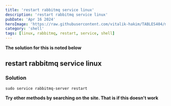 ```yaml
---
title: 'restart rabbitmq service linux'
description: 'restart rabbitmq service linux'
pubDate: 'Apr 16 2024'
heroImage: 'https://raw.githubusercontent.com/vitalik-hakim/TABLES404/main/error_b/SHELL.jpg'
category: 'shell'
tags: [linux, rabbitmq, restart, service, shell]
---
```


**The solution for this is noted below**

## restart rabbitmq service linux

### Solution

```shell
sudo service rabbitmq-server restart
```

**Try other methods by searching on the site. That is if this doesn't work**
